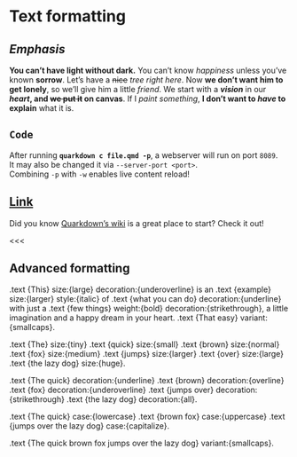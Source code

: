 # Text formatting

## *Emphasis*

**You can't have light without dark.** You can't know *happiness* unless you've known **sorrow**. Let's have a ~~nice~~ *tree right here*. Now __we don't want him to get lonely__, so we'll give him a little _friend_.
We start with a ***vision*** in our **_heart_, and ~~we put it~~ on canvas**. If I *paint something*, **I don't want to *have* to explain** what it is.

## `Code`

After running **`quarkdown c file.qmd -p`**, a webserver will run on port `8089`.  
It may also be changed it via `--server-port <port>`.  
Combining `-p` with `-w` enables live content reload!

## [Link](https://github.com/iamgio/quarkdown/)

Did you know [Quarkdown's wiki](https://github.com/iamgio/quarkdown/wiki) is a great place to start? Check it out!

<<<

## Advanced formatting

.text {This} size:{large} decoration:{underoverline} is an .text {example} size:{larger} style:{italic} of .text {what you can do} decoration:{underline} with just a .text {few things} weight:{bold} decoration:{strikethrough}, a little imagination and a happy dream in your heart. .text {That easy} variant:{smallcaps}.

.text {The} size:{tiny} .text {quick} size:{small} .text {brown} size:{normal} .text {fox} size:{medium} .text {jumps} size:{larger} .text {over} size:{large} .text {the lazy dog} size:{huge}.

.text {The quick} decoration:{underline} .text {brown} decoration:{overline} .text {fox} decoration:{underoverline} .text {jumps over} decoration:{strikethrough} .text {the lazy dog} decoration:{all}.

.text {The quick} case:{lowercase} .text {brown fox} case:{uppercase} .text {jumps over the lazy dog} case:{capitalize}.

.text {The quick brown fox jumps over the lazy dog} variant:{smallcaps}.